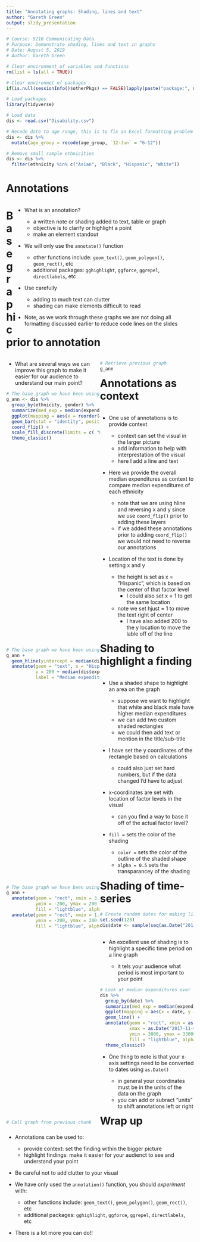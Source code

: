 ---
title: "Annotating graphs: Shading, lines and text"
author: "Gareth Green"
output: slidy_presentation
---

```{r echo = FALSE}
# Course: 5210 Communicating Data
# Purpose: Demonstrate shading, lines and text in graphs
# Date: August 5, 2019
# Author: Gareth Green

```

```{r echo = FALSE}
# Clear environment of variables and functions
rm(list = ls(all = TRUE)) 

# Clear environmet of packages
if(is.null(sessionInfo()$otherPkgs) == FALSE)lapply(paste("package:", names(sessionInfo()$otherPkgs), sep=""), detach, character.only = TRUE, unload = TRUE)

```

```{r message = FALSE, echo = FALSE}
# Load packages
library(tidyverse) 

```

```{r echo = FALSE}
# Load data
dis <- read.csv("Disability.csv")

# Recode date to age range, this is to fix an Excel formatting problem
dis <- dis %>% 
  mutate(age_group = recode(age_group, `12-Jun` = "6-12"))

# Remove small sample ethnicities
dis <- dis %>% 
  filter(ethnicity %in% c("Asian", "Black", "Hispanic", "White"))

```

Annotations
=========================================

<div style="float: right; width: 95%;">

+ What is an annotation?

  - a written note or shading added to text, table or graph
  - objective is to clarify or highlight a point
  - make an element standout
  
+ We will only use the `annotate()` function

  - other functions include: `geom_text()`, `geom_polygon()`, `geom_rect()`, etc
  - additional packages: `gghighlight`, `ggforce`, `ggrepel`, `directlabels`, etc

+ Use carefully

  - adding to much text can clutter
  - shading can make elements difficult to read

+ Note, as we work through these graphs we are not doing all formatting discussed earlier to reduce code lines on the slides

</div>

Base graphic prior to annotation
=========================================

<div style="float: left; width: 50%;">

+ What are several ways we can improve this graph to make it easier for our audience to understand our main point?

```{r ann1}
# The base graph we have been using
g_ann <- dis %>% 
  group_by(ethnicity, gender) %>% 
  summarize(med_exp = median(expenditures)) %>% 
  ggplot(mapping = aes(x = reorder(ethnicity, med_exp), y = med_exp, fill = gender)) +
  geom_bar(stat = "identity", position = "dodge") +
  coord_flip() +
  scale_fill_discrete(limits = c( "Male", "Female")) +
  theme_classic()

```

</div>

<div style="float: left; width: 50%;">

```{r ref.label = "ann1", echo = FALSE}
# Retrieve previous graph
g_ann

```

</div>


Annotations as context
=========================================

<div style="float: left; width: 50%;">

+ One use of annotations is to provide context

    - context can set the visual in the larger picture 
    - add information to help with interprestation of the visual
    - here I add a line and text

+ Here we provide the overall median expenditures as context to compare median expenditures of each ethnicity

    - note that we are using hline and reversing x and y since we use `coord_flip()` prior to adding these layers
    - if we added these annotations prior to adding `coord_flip()` we would not need to reverse our annotations

+ Location of the text is done by setting x and y

    - the height is set as x = "Hispanic", which is based on the center of that factor level
        - I could also set x = 1 to get the same location
    - note we set hjust = 1 to move the text right of center
        - I have also added 200 to the y location to move the lable off of the line

</div>

<div style="float: left; width: 50%;">

```{r}
# The base graph we have been using
g_ann + 
  geom_hline(yintercept = median(dis$expenditures)) +
  annotate(geom = "text", x = "Hispanic", 
           y = 200 + median(dis$expenditures), 
           label = "Median expenditures", hjust = 0) 

```

</div>


Shading to highlight a finding
=========================================

<div style="float: left; width: 50%;">

+ Use a shaded shape to highlight an area on the graph

    - suppose we want to highlight that white and black male have higher median expenditures 
    - we can add two custom shaded rectangles
    - we could then add text or mention in the title/sub-title
    
+ I have set the y coordinates of the rectangle based on calculations

    - could also just set hard numbers, but if the data changed I'd have to adjust

+ x-coordinates are set with location of factor levels in the visual

    - can you find a way to base it off of the actual factor level?

+ `fill =` sets the color of the shading

    - `color =` sets the color of the outline of the shaded shape
    - `alpha = 0.5` sets the transparancey of the shading

</div>

<div style="float: left; width: 50%;">

```{r }
# The base graph we have been using
g_ann + 
  annotate(geom = "rect", xmin = 3.5, xmax = 4.5,
           ymin = -200, ymax = 200 + median(dis$expenditures[dis$ethnicity == "White" & dis$gender == "Male"]),
           fill = "lightblue", alpha = 0.5) +
  annotate(geom = "rect", xmin = 1.5, xmax = 2.5,
           ymin = -200, ymax = 200 + median(dis$expenditures[dis$ethnicity == "Black" & dis$gender == "Male"]),
           fill = "lightblue", alpha = 0.5) 

```


</div>


Shading of time-series
=========================================

```{r echo = FALSE}
# Create random dates for making line graphs
set.seed(123)
dis$date <- sample(seq(as.Date("2015/01/01"), as.Date("2018/01/01"), by = "month"), nrow(dis), replace = TRUE)

```

<div style="float: left; width: 50%;">

+ An excellent use of shading is to highlight a specific time period on a line graph

    - it tels your audience what period is most important to your point

```{r ann4, eval = FALSE}
# Look at median expenditures over time 
dis %>% 
  group_by(date) %>% 
  summarize(med_exp = median(expenditures)) %>% 
  ggplot(mapping = aes(x = date, y = med_exp)) + 
  geom_line() +
  annotate(geom = "rect", xmin = as.Date("2017-09-01"), 
           xmax = as.Date("2017-11-01"), 
           ymin = 3000, ymax = 33000, 
           fill = "lightblue", alpha = 0.5) +
  theme_classic()

```

+ One thing to note is that your x-axis settings need to be converted to dates using `as.Date()`

    - in general your coordinates must be in the units of the data on the graph
    - you can add or subract "units" to shift annotations left or right

</div>

<div style="float: left; width: 50%;">

```{r ref.label = "ann4", echo = FALSE}
# Call graph from previous chunk

```

</div>
    
    
Wrap up
=========================================

+ Annotations can be used to:

    - provide context: set the finding within the bigger picture
    - highlight findings: make it easier for your audienct to see and understand your point

+ Be careful not to add clutter to your visual

+ We have only used the `annotation()` function, you should _experiment_ with:

    - other functions include: `geom_text()`, `geom_polygon()`, `geom_rect()`, etc
    - additional packages: `gghighlight`, `ggforce`, `ggrepel`, `directlabels`, etc

+ There is a lot more you can do!!
